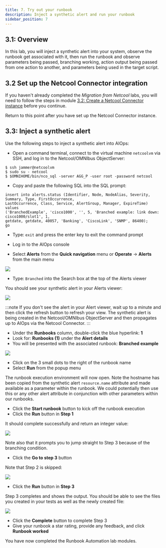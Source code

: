 ```yaml
---
title: 7. Try out your runbook
description: Inject a synthetic alert and run your runbook
sidebar_position: 7
---
```


## 3.1: Overview

In this lab, you will inject a synthetic alert into your system, observe the runbook get associated with it, then run the runbook and observe parameters being passed, branching working, action output being passed from one action to another, and parameters being used in the target script.

## 3.2 Set up the Netcool Connector integration

If you haven't already completed the *Migration from Netcool* labs, you will need to follow the steps in module [3.2: Create a Netcool Connector instance](/waiops-tech-jam/labs/cloud-pak-aiops/migration-from-netcool/netcool-connector/#32-create-a-netcool-connector-instance) before you continue.

Return to this point after you have set up the Netcool Connector instance.

## 3.3: Inject a synthetic alert

Use the following steps to inject a synthetic alert into AIOps:

- Open a command terminal, connect to the virtual machine `netcoolvm` via SSH, and log in to the Netcool/OMNIbus ObjectServer:
```
$ ssh jammer@netcoolvm
$ sudo su - netcool
$ $OMNIHOME/bin/nco_sql -server AGG_P -user root -password netcool
```

- Copy and paste the following SQL into the SQL prompt:
```
insert into alerts.status (Identifier, Node, NodeAlias, Severity, Summary, Type, FirstOccurrence, 
LastOccurrence, Class, Service, AlertGroup, Manager, ExpireTime) values 
('BranchedExample', 'cisco1000', '', 5, 'Branched example: link down: cisco1000/slot1', 1, 
getdate, getdate, 40057, 'Banking', 'CiscoLink', 'SNMP', 86400);
go
```
- Type: `exit` and press the enter key to exit the command prompt

- Log in to the AIOps console
- Select **Alerts** from the **Quick navigation** menu or **Operate** → **Alerts** from the main menu

![](images/operate_menu.png)

- Type: `Branched` into the Search box at the top of the Alerts viewer

You should see your synthetic alert in your Alerts viewer:

![](images/synthetic-alert.png)

:::note
If you don't see the alert in your Alert viewer, wait up to a minute and then click the refresh button to refresh your view. The synthetic alert is being created in the Netcool/OMNIbus ObjectServer and then propagates up to AIOps via the Netcool Connector.
:::

- Under the **Runbooks** column, double-click the blue hyperlink: **1**
- Look for: **Runbooks (1)** under the **Alert details**
- You will be presented with the associated runbook: **Branched example**

![](images/alert-details.png)

- Click on the 3 small dots to the right of the runbook name
- Select **Run** from the popup menu

The runbook execution environment will now open. Note the hostname has been copied from the synthetic alert `resource.name` attribute and made available as a parameter within the runbook. We could potentially then use this or any other alert attribute in conjunction with other parameters within our runbooks.

- Click the **Start runbook** button to kick off the runbook execution
- Click the **Run** button in **Step 1**

It should complete successfully and return an integer value:

![](images/step-1-successful.png)

Note also that it prompts you to jump straight to Step 3 because of the branching condition.

- Click the **Go to step 3** button

Note that Step 2 is skipped:

![](images/step-2-skipped.png)

- Click the **Run** button in **Step 3**

Step 3 completes and shows the output. You should be able to see the files you created in your tests as well as the newly created file:

![](images/step-3-successful.png)

- Click the **Complete** button to complete Step 3
- Give your runbook a star rating, provide any feedback, and click **Runbook worked**

You have now completed the Runbook Automation lab modules.
